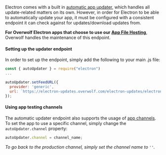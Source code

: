 Electron comes with a built in [automatic app updater](https://www.electronjs.org/docs/latest/api/auto-updater), which handles all update-related matters on its own.
However, in order for Electron to be able to automatically update your app, it must be configured with a consistent endpoint it can check against for updates/download updates from.

**For Overwolf Electron apps that choose to use our [App File Hosting](/tools/ow-electron/distribution#app-file-hosting)**, Overwolf handles the maintenance of this endpoint.

#### Setting up the updater endpoint

In order to set up the endpoint, simply add the following to your main .js file:

```js title="Setting up ow-electron auto updates"
const { autoUpdater } = require("electron")
...

autoUpdater.setFeedURL({
  provider: 'generic',
  url: `https://electron-updates.overwolf.com/electron-updates/electron/${your_app_id}`
});
```

<SkipMe type="TODO">

#### Using app testing channels

The automatic updater endpoint also supports the usage of [app channels](/tools/developers-console/all-applications/release-management#what-are-release-channels). To set the app to use a specific channel,
simply change the `autoUpdater.channel` property:

```js title="Changing the app channel"
autoUpdater.channel = channel_name;
```

*To go back to the production channel, simply set the channel name to `''`.*

</SkipMe>